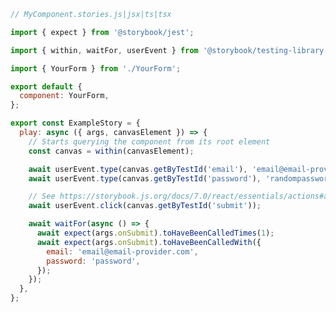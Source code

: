 ```js
// MyComponent.stories.js|jsx|ts|tsx

import { expect } from '@storybook/jest';

import { within, waitFor, userEvent } from '@storybook/testing-library';

import { YourForm } from './YourForm';

export default {
  component: YourForm,
};

export const ExampleStory = {
  play: async ({ args, canvasElement }) => {
    // Starts querying the component from its root element
    const canvas = within(canvasElement);

    await userEvent.type(canvas.getByTestId('email'), 'email@email-provider.com');
    await userEvent.type(canvas.getByTestId('password'), 'randompassword');

    // See https://storybook.js.org/docs/7.0/react/essentials/actions#automatically-matching-args to learn how to setup logging in the Actions panel
    await userEvent.click(canvas.getByTestId('submit'));

    await waitFor(async () => {
      await expect(args.onSubmit).toHaveBeenCalledTimes(1);
      await expect(args.onSubmit).toHaveBeenCalledWith({
        email: 'email@email-provider.com',
        password: 'password',
      });
    });
  },
};
```
